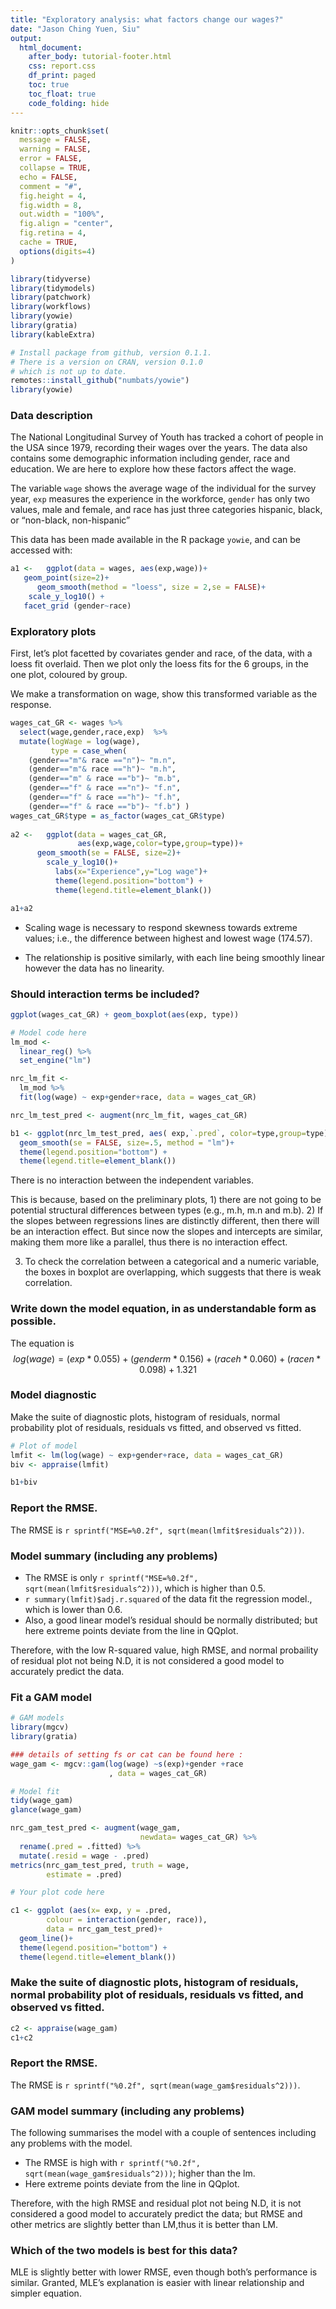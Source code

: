 ```yaml
---
title: "Exploratory analysis: what factors change our wages?"
date: "Jason Ching Yuen, Siu"
output:
  html_document:
    after_body: tutorial-footer.html
    css: report.css
    df_print: paged
    toc: true
    toc_float: true
    code_folding: hide
---
```


```r
knitr::opts_chunk$set(
  message = FALSE,
  warning = FALSE,
  error = FALSE, 
  collapse = TRUE,
  echo = FALSE,
  comment = "#",
  fig.height = 4,
  fig.width = 8,
  out.width = "100%",
  fig.align = "center",
  fig.retina = 4,
  cache = TRUE,
  options(digits=4)
)
```


```r
library(tidyverse)
library(tidymodels)
library(patchwork)
library(workflows)
library(yowie)
library(gratia)
library(kableExtra)
```

```r
# Install package from github, version 0.1.1. 
# There is a version on CRAN, version 0.1.0
# which is not up to date. 
remotes::install_github("numbats/yowie")
library(yowie)
```

### Data description

The National Longitudinal Survey of Youth has tracked a cohort of people in the USA since 1979, recording their wages over the years. The data also contains some demographic information including gender, race and education. We are here to explore how these factors affect the wage.



The variable `wage` shows the average wage of the individual for the survey year, `exp` measures the experience in the workforce, `gender` has only two values, male and female, and race has just three categories hispanic, black, or "non-black, non-hispanic"

This data has been made available in the R package `yowie`, and can be accessed with:


```r
a1 <-   ggplot(data = wages, aes(exp,wage))+
   geom_point(size=2)+
      geom_smooth(method = "loess", size = 2,se = FALSE)+
    scale_y_log10() +
   facet_grid (gender~race)

```




### Exploratory plots
First, let's plot facetted by covariates gender and race, of the data, with a loess fit overlaid. Then we plot only the loess fits for the 6 groups, in the one plot, coloured by group. 

We make a transformation on wage, show this transformed variable as the response.

```r
wages_cat_GR <- wages %>% 
  select(wage,gender,race,exp)  %>%
  mutate(logWage = log(wage),
         type = case_when(
    (gender=="m"& race =="n")~ "m.n",
    (gender=="m"& race =="h")~ "m.h",
    (gender=="m" & race =="b")~ "m.b",
    (gender=="f" & race =="n")~ "f.n",
    (gender=="f" & race =="h")~ "f.h",
    (gender=="f" & race =="b")~ "f.b") )
wages_cat_GR$type = as_factor(wages_cat_GR$type)
    
a2 <-   ggplot(data = wages_cat_GR, 
               aes(exp,wage,color=type,group=type))+
      geom_smooth(se = FALSE, size=2)+
        scale_y_log10()+
          labs(x="Experience",y="Log wage")+
          theme(legend.position="bottom") +
          theme(legend.title=element_blank())

a1+a2
```

- Scaling wage is necessary to respond skewness towards extreme values; i.e., the difference between highest and lowest wage (174.57).

- The relationship is positive similarly, with each line being smoothly linear however the data has no linearity.


### Should interaction terms be included?

```r
ggplot(wages_cat_GR) + geom_boxplot(aes(exp, type)) 
```

```r
# Model code here
lm_mod <- 
  linear_reg() %>% 
  set_engine("lm")

nrc_lm_fit <- 
  lm_mod %>% 
  fit(log(wage) ~ exp+gender+race, data = wages_cat_GR)

nrc_lm_test_pred <- augment(nrc_lm_fit, wages_cat_GR)

```


```r
b1 <- ggplot(nrc_lm_test_pred, aes( exp,`.pred`, color=type,group=type))+ 
  geom_smooth(se = FALSE, size=.5, method = "lm")+        
  theme(legend.position="bottom") +
  theme(legend.title=element_blank())
```


There is no interaction between the independent variables. 

This is because, based on the preliminary plots, 1) there are not going to be potential structural differences between types (e.g., m.h, m.n and m.b). 2) If the slopes between regressions lines are distinctly different, then there will be an interaction effect. But since now the slopes and intercepts are similar, making them more like a parallel, thus there is no interaction effect. 

3) To check the correlation between a categorical and a numeric variable, the boxes in boxplot are overlapping, which suggests that there is weak correlation.


### Write down the model equation, in as understandable form as possible. 
The equation is $$log(wage)  = (exp *  0.055) + (genderm  *  0.156) + (raceh   *  0.060) + (racen  *  0.098) + 1.321  $$

### Model diagnostic

Make the suite of diagnostic plots, histogram of residuals, normal probability plot of residuals, residuals vs fitted, and observed vs fitted.

```r
# Plot of model
lmfit <- lm(log(wage) ~ exp+gender+race, data = wages_cat_GR)
biv <- appraise(lmfit)

b1+biv
```


### Report the RMSE. 
The RMSE is `r sprintf("MSE=%0.2f", sqrt(mean(lmfit$residuals^2)))`.

### Model summary (including any problems)

- The RMSE is only `r sprintf("MSE=%0.2f", sqrt(mean(lmfit$residuals^2)))`, which is higher than 0.5. 
- `r summary(lmfit)$adj.r.squared` of the data fit the regression model., which is lower than 0.6. 
- Also, a good linear model's residual should be normally distributed; but here extreme points deviate from the line in QQplot.

Therefore, with the low R-squared value, high RMSE, and normal probaility of residual plot not being N.D, it is not considered a good model to accurately predict the data.


### Fit a GAM model
```r
# GAM models
library(mgcv)
library(gratia)

### details of setting fs or cat can be found here :
wage_gam <- mgcv::gam(log(wage) ~s(exp)+gender +race
                      , data = wages_cat_GR)

# Model fit
tidy(wage_gam)
glance(wage_gam)

nrc_gam_test_pred <- augment(wage_gam,
                             newdata= wages_cat_GR) %>%
  rename(.pred = .fitted) %>%
  mutate(.resid = wage - .pred)
metrics(nrc_gam_test_pred, truth = wage, 
        estimate = .pred)
```


```r
# Your plot code here

c1 <- ggplot (aes(x= exp, y = .pred, 
        colour = interaction(gender, race)),
        data = nrc_gam_test_pred)+
  geom_line()+
  theme(legend.position="bottom") +
  theme(legend.title=element_blank())
```
### Make the suite of diagnostic plots, histogram of residuals, normal probability plot of residuals, residuals vs fitted, and observed vs fitted.

```r
c2 <- appraise(wage_gam)
c1+c2
```


### Report the RMSE.
The RMSE is `r sprintf("%0.2f", sqrt(mean(wage_gam$residuals^2)))`.


### GAM model summary (including any problems)

The following summarises the model with a couple of sentences including any problems with the model.

- The RMSE is high with `r sprintf("%0.2f", sqrt(mean(wage_gam$residuals^2)))`; higher than the lm.
- Here extreme points deviate from the line in QQplot.

Therefore, with the high RMSE and residual plot not being N.D, it is not considered a good model to accurately predict the data; but RMSE and other metrics are slightly better than LM,thus it is better than LM.

### Which of the two models is best for this data? 

MLE is slightly better with lower RMSE, even though both's performance is similar. Granted, MLE's explanation is easier with linear relationship and simpler equation. 

